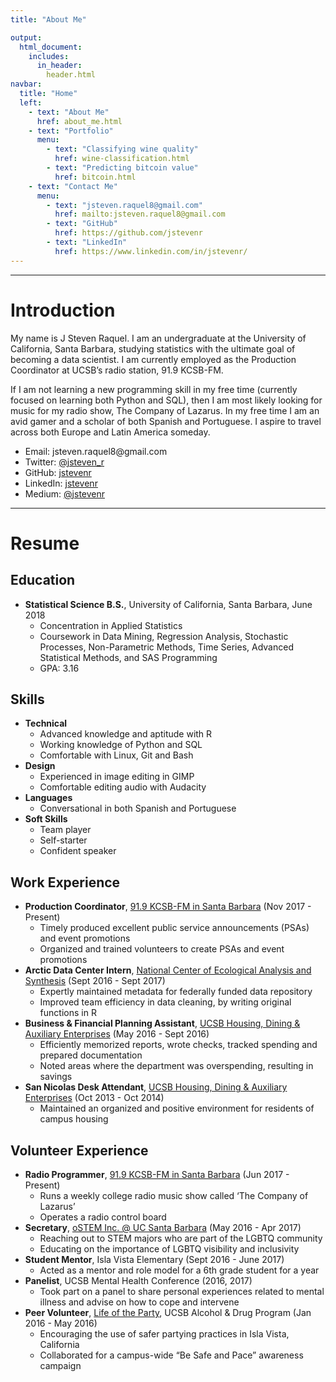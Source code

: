 ```yaml
---
title: "About Me"

output:
  html_document:
    includes:
      in_header: 
        header.html
navbar:
  title: "Home"
  left:
    - text: "About Me"
      href: about_me.html
    - text: "Portfolio"
      menu:
        - text: "Classifying wine quality"
          href: wine-classification.html
        - text: "Predicting bitcoin value"
          href: bitcoin.html          
    - text: "Contact Me"
      menu:
        - text: "jsteven.raquel8@gmail.com"
          href: mailto:jsteven.raquel8@gmail.com
        - text: "GitHub"
          href: https://github.com/jstevenr
        - text: "LinkedIn"
          href: https://www.linkedin.com/in/jstevenr/
---
```


----

# Introduction

My name is J Steven Raquel. I am an undergraduate at the University of California, Santa Barbara, studying statistics with the ultimate goal of becoming a data scientist. I am currently employed as the Production Coordinator at UCSB's radio station, 91.9 KCSB-FM. 

If I am not learning a new programming skill in my free time (currently focused on learning both Python and SQL), then I am most likely looking for music for my radio show, The Company of Lazarus. In my free time I am an avid gamer and a scholar of both Spanish and Portuguese. I aspire to travel across both Europe and Latin America someday. 

* Email: jsteven.raquel8@gmail.com
* Twitter: [\@jsteven_r](https://www.twitter.com/jsteven_r)
* GitHub: [jstevenr](https://github.com/jstevenr)
* LinkedIn: [jstevenr](https://www.linkedin.com/in/jstevenr/)
* Medium: [\@jstevenr](https://medium.com/@jstevenr)

----

# Resume

## Education

* **Statistical Science B.S.**, University of California, Santa Barbara, June 2018
    + Concentration in Applied Statistics
    + Coursework in Data Mining, Regression Analysis, Stochastic Processes, Non-Parametric Methods, Time Series, Advanced Statistical Methods, and SAS Programming
    + GPA: 3.16
    
## Skills

* **Technical**
    + Advanced knowledge and aptitude with R 
    + Working knowledge of Python and SQL
    + Comfortable with Linux, Git and Bash
* **Design**
    + Experienced in image editing in GIMP
    + Comfortable editing audio with Audacity
* **Languages**
    + Conversational in both Spanish and Portuguese
* **Soft Skills**
    + Team player
    + Self-starter
    + Confident speaker

## Work Experience

* **Production Coordinator**, [91.9 KCSB-FM in Santa Barbara](https://kcsb.org) (Nov 2017 - Present)
    + Timely produced excellent public service announcements (PSAs) and event promotions
    + Organized and trained volunteers to create PSAs and event promotions
* **Arctic Data Center Intern**, [National Center of Ecological Analysis and Synthesis](https://www.nceas.ucsb.edu/) (Sept 2016 - Sept 2017)
    + Expertly maintained metadata for federally funded data repository
    + Improved team efficiency in data cleaning, by writing original functions in R
* **Business & Financial Planning Assistant**, [UCSB Housing, Dining & Auxiliary Enterprises](https://www.housing.ucsb.edu/home) (May 2016 - Sept 2016)
    + Efficiently memorized reports, wrote checks, tracked spending and prepared documentation
    + Noted areas where the department was overspending, resulting in savings
* **San Nicolas Desk Attendant**, [UCSB Housing, Dining & Auxiliary Enterprises](https://www.housing.ucsb.edu/home) (Oct 2013 - Oct 2014)
    + Maintained an organized and positive environment for residents of campus housing

## Volunteer Experience
* **Radio Programmer**, [91.9 KCSB-FM in Santa Barbara](https://kcsb.org/) (Jun 2017 - Present)
    + Runs a weekly college radio music show called 'The Company of Lazarus'
    + Operates a radio control board
* **Secretary**, [oSTEM Inc. @ UC Santa Barbara](https://orgsync.com/66953/chapter) (May 2016 - Apr 2017)
    + Reaching out to STEM majors who are part of the LGBTQ community
    + Educating on the importance of LGBTQ visibility and inclusivity
* **Student Mentor**, Isla Vista Elementary (Sept 2016 - June 2017)
    + Acted as a mentor and role model for a 6th grade student for a year
* **Panelist**, UCSB Mental Health Conference (2016, 2017)
    + Took part on a panel to share personal experiences related to mental illness and advise on how to cope and intervene
* **Peer Volunteer**, [Life of the Party](https://lifeoftheparty.sa.ucsb.edu/), UCSB Alcohol & Drug Program (Jan 2016 - May 2016)
    + Encouraging the use of safer partying practices in Isla Vista, California
    + Collaborated for a campus-wide “Be Safe and Pace” awareness campaign
